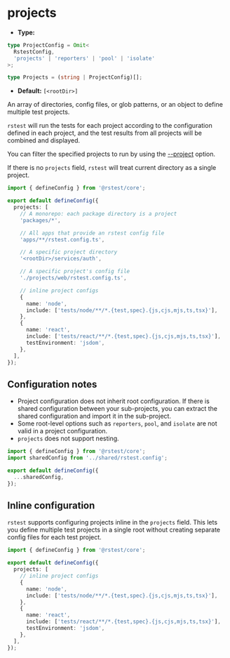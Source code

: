 # projects

- **Type:**

```ts
type ProjectConfig = Omit<
  RstestConfig,
  'projects' | 'reporters' | 'pool' | 'isolate'
>;

type Projects = (string | ProjectConfig)[];
```

- **Default:** `[<rootDir>]`

An array of directories, config files, or glob patterns, or an object to define multiple test projects.

`rstest` will run the tests for each project according to the configuration defined in each project, and the test results from all projects will be combined and displayed.

You can filter the specified projects to run by using the [--project](/guide/basic/test-filter#filter-by-project-name) option.

If there is no `projects` field, `rstest` will treat current directory as a single project.

```ts name='rstest.config.ts'
import { defineConfig } from '@rstest/core';

export default defineConfig({
  projects: [
    // A monorepo: each package directory is a project
    'packages/*',

    // All apps that provide an rstest config file
    'apps/**/rstest.config.ts',

    // A specific project directory
    '<rootDir>/services/auth',

    // A specific project's config file
    './projects/web/rstest.config.ts',

    // inline project configs
    {
      name: 'node',
      include: ['tests/node/**/*.{test,spec}.{js,cjs,mjs,ts,tsx}'],
    },
    {
      name: 'react',
      include: ['tests/react/**/*.{test,spec}.{js,cjs,mjs,ts,tsx}'],
      testEnvironment: 'jsdom',
    },
  ],
});
```

## Configuration notes

- Project configuration does not inherit root configuration. If there is shared configuration between your sub-projects, you can extract the shared configuration and import it in the sub-project.
- Some root-level options such as `reporters`, `pool`, and `isolate` are not valid in a project configuration.
- `projects` does not support nesting.

```ts title='packages/pkg-a/rstest.config.ts'
import { defineConfig } from '@rstest/core';
import sharedConfig from '../shared/rstest.config';

export default defineConfig({
  ...sharedConfig,
});
```

## Inline configuration

`rstest` supports configuring projects inline in the `projects` field. This lets you define multiple test projects in a single root without creating separate config files for each test project.

```ts name='rstest.config.ts'
import { defineConfig } from '@rstest/core';

export default defineConfig({
  projects: [
    // inline project configs
    {
      name: 'node',
      include: ['tests/node/**/*.{test,spec}.{js,cjs,mjs,ts,tsx}'],
    },
    {
      name: 'react',
      include: ['tests/react/**/*.{test,spec}.{js,cjs,mjs,ts,tsx}'],
      testEnvironment: 'jsdom',
    },
  ],
});
```
